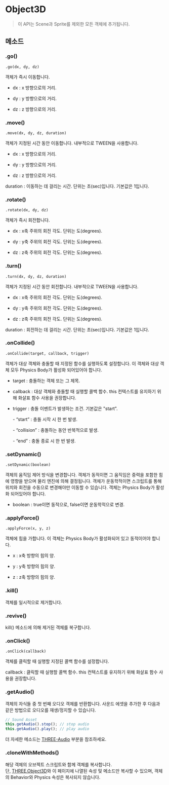 # Object3D

> 이 API는 Scene과 Sprite를 제외한 모든 객체에 추가됩니다.

## 메소드

### .go()

`.go(dx, dy, dz) `

객체가 즉시 이동합니다.

- dx : x 방향으로의 거리.

- dy : y 방향으로의 거리.

- dz : z 방향으로의 거리.

### .move()

`.move(dx, dy, dz, duration) `

객체가 지정된 시간 동안 이동합니다. 내부적으로 TWEEN을 사용합니다.

- dx : x 방향으로의 거리.

- dy : y 방향으로의 거리.

- dz : z 방향으로의 거리.

duration : 이동하는 데 걸리는 시간. 단위는 초(sec)입니다. 기본값은 1입니다.

### .rotate()

`.rotate(dx, dy, dz) `

객체가 즉시 회전합니다.

- dx : x축 주위의 회전 각도. 단위는 도(degrees).

- dy : y축 주위의 회전 각도. 단위는 도(degrees).

- dz : z축 주위의 회전 각도. 단위는 도(degrees).

### .turn()

`.turn(dx, dy, dz, duration) `

객체가 지정된 시간 동안 회전합니다. 내부적으로 TWEEN을 사용합니다.

- dx : x축 주위의 회전 각도. 단위는 도(degrees).

- dy : y축 주위의 회전 각도. 단위는 도(degrees).

- dz : z축 주위의 회전 각도. 단위는 도(degrees).

duration : 회전하는 데 걸리는 시간. 단위는 초(sec)입니다. 기본값은 1입니다.

### .onCollide()

`.onCollide(target, callback, trigger) `

객체가 대상 객체와 충돌할 때 지정된 함수를 실행하도록 설정합니다. 이 객체와 대상 객체 모두 Physics Body가 활성화 되어있어야 합니다.

- target : 충돌하는 객체 또는 그 제목.

- callback : 대상 객체와 충돌할 때 실행할 콜백 함수. this 컨텍스트를 유지하기 위해 화살표 함수 사용을 권장합니다.

- trigger : 충돌 이벤트가 발생하는 조건. 기본값은 "start".

  \- “start” : 충돌 시작 시 한 번 발생.

  \- “collision” : 충돌하는 동안 반복적으로 발생.

  \- “end” : 충돌 종료 시 한 번 발생.

### .setDynamic()

`.setDynamic(boolean) `

객체의 움직임 제어 방식을 변경합니다. 객체가 동적이면 그 움직임은 중력을 포함한 힘에 영향을 받으며 물리 엔진에 의해 결정됩니다. 객체가 운동학적이면 스크립트를 통해 위치와 회전을 수동으로 변경해야만 이동할 수 있습니다. 객체는 Physics Body가 활성화 되어있어야 합니다.

- boolean : true이면 동적으로, false이면 운동학적으로 변경.

### .applyForce()

`.applyForce(x, y, z) `

객체에 힘을 가합니다. 이 객체는 Physics Body가 활성화되어 있고 동적이어야 합니다.  

- x : x축 방향의 힘의 양.

- y : y축 방향의 힘의 양.

- z : z축 방향의 힘의 양.

### .kill()

객체를 일시적으로 제거합니다.

### .revive()

kill() 메소드에 의해 제거된 객체를 복구합니다.

### .onClick()

`.onClick(callback) `

객체를 클릭할 때 실행할 지정된 콜백 함수를 설정합니다.

callback : 클릭할 때 실행할 콜백 함수. this 컨텍스트를 유지하기 위해 화살표 함수 사용을 권장합니다.

### .getAudio()

객체의 자식들 중 첫 번째 오디오 객체를 반환합니다. 사운드 에셋을 추가한 후 다음과 같은 방법으로 오디오를 재생/정지할 수 있습니다.

```js copy
// Sound Asset​
this.getAudio().stop(); // stop audio
this.getAudio().play(); // play audio
```

더 자세한 메소드는 [THREE-Audio](../built-in/three/audio) 부분을 참조하세요.

### .cloneWithMethods()

해당 객체의 오브젝트 스크립트와 함께 객체를 복사합니다.  
단, [THREE.Object3D](../built-in/three/object3d)와 이 페이지에 나열된 속성 및 메소드만 복사할 수 있으며, 객체의 Behavior와 Physics 속성은 복사되지 않습니다.  
